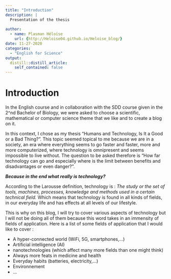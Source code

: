 ```yaml
---
title: "Introduction"
description: | 
  Presentation of the thesis
  
author:
  - name: Plasman Héloïse
    url: {http://Heloise04.github.io/Heloise_blog/}
date: 11-27-2020
categories:
  - "English for Science"
output:
  distill::distill_article:
    self_contained: false
---
```


# Introduction 
In the English course and in collaboration with the SDD course given in the 2^nd Bachelor of Biology, we were asked to choose a scientific, mathematical or computer science theme that we like and to create a blog on it.

In this context, I chose as my thesis "Humans and Technology, Is It a Good or a Bad Thing?".
This topic seemed topical to me because we are in a society, an era where everything seems to go faster and faster, more and more computerized, where technology is omnipresent and seems impossible to live without. The question to be asked therefore is “How far technology can go and especially where is the limit between benefits and disadvantages or even danger?”.

__*Because in the end what really is technology?*__

According to the Larousse definition, technology is : *The study or the set of tools, machines, processes, knowledge and methods used in a certain technical field.* Which means that technology is found in all kinds of fields, in our everyday life and has effects at all levels of our lifestyle.

This is why on this blog, I will try to cover various aspects of technology but I will not be doing all of them because this word takes in an immensity of fields of application.
Here is a list of some fields of application that I would like to cover :

* A hyper-connected world (WiFi, 5G, smartphones,...)
* Artificial intelligence (AI)
* nanotechnologies (which affect many more fields than one might think)
* Always more feats in medicine and health
* Everyday habits (batteries, electricity,...)
* Environnement  
* …
